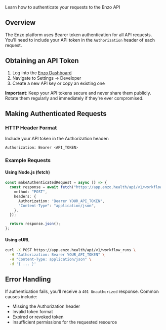 Learn how to authenticate your requests to the Enzo API

## Overview

The Enzo platform uses Bearer token authentication for all API requests. You'll need to include your API token in the `Authorization` header of each request.

## Obtaining an API Token

1. Log into the [Enzo Dashboard](https://app.enzo.health)
2. Navigate to Settings → Developer
3. Create a new API key or copy an existing one

**Important**: Keep your API tokens secure and never share them publicly. Rotate them regularly and immediately if they're ever compromised.

## Making Authenticated Requests

### HTTP Header Format

Include your API token in the Authorization header:

```bash
Authorization: Bearer <API_TOKEN>
```

### Example Requests

#### Using Node.js (fetch)

```typescript
const makeAuthenticatedRequest = async () => {
  const response = await fetch("https://app.enzo.health/api/v1/workflow_runs", {
    method: "POST",
    headers: {
      Authorization: "Bearer YOUR_API_TOKEN",
      "Content-Type": "application/json",
    },
  });

  return response.json();
};
```

#### Using cURL

```bash
curl -X POST https://app.enzo.health/api/v1/workflow_runs \
  -H "Authorization: Bearer YOUR_API_TOKEN" \
  -H "Content-Type: application/json" \
  -d '{ ... }'
```

## Error Handling

If authentication fails, you'll receive a `401 Unauthorized` response. Common causes include:

- Missing the Authorization header
- Invalid token format
- Expired or revoked token
- Insufficient permissions for the requested resource
